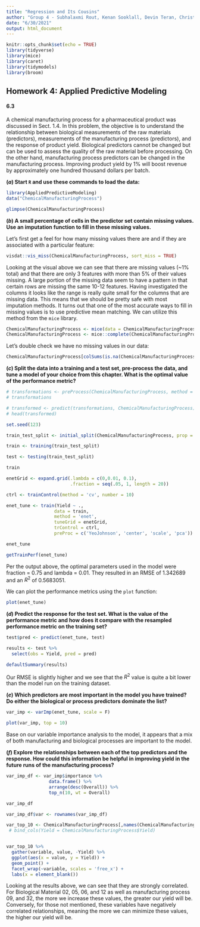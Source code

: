 ```yaml
---
title: "Regression and Its Cousins"
author: "Group 4 - Subhalaxmi Rout, Kenan Sooklall, Devin Teran, Christian Thieme, Leo Yi"
date: "6/30/2021"
output: html_document
---
```


```r
knitr::opts_chunk$set(echo = TRUE)
library(tidyverse)
library(mice)
library(caret)
library(tidymodels)
library(broom)
```

## Homework 4: Applied Predictive Modeling

#### 6.3

A chemical manufacturing process for a pharmaceutical product was discussed in Sect. 1.4. In this problem, the objective is to understand the relationship between biological measurements of the raw materials (predictors), measurements of the manufacturing process (predictors), and the response of product yield. Biological predictors cannot be changed but can be used to assess the quality of the raw material before processing. On the other hand, manufacturing process predictors can be changed in the manufacturing process. Improving product yield by 1% will boost revenue by approximately one hundred thousand dollars per batch.

**$(a)$ Start `R` and use these commands to load the data:**

```r
library(AppliedPredictiveModeling)
data("ChemicalManufacturingProcess")
```


```r
glimpse(ChemicalManufacturingProcess)
```
**$(b)$ A small percentage of cells in the predictor set contain missing values. Use an imputation function to fill in these missing values.**

Let's first get a feel for how many missing values there are and if they are associated with a particular feature: 

```r
visdat::vis_miss(ChemicalManufacturingProcess, sort_miss = TRUE)
```

Looking at the visual above we can see that there are missing values (~1% total) and that there are only 3 features with more than 5% of their values missing. A large portion of the missing data seem to have a pattern in that certain rows are missing the same 10-12 features. Having investigated the columns it looks like the range is really quite small for the columns that are missing data. This means that we should be pretty safe with most imputation methods. It turns out that one of the most accurate ways to fill in missing values is to use predictive mean matching. We can utilize this method from the `mice` library. 

```r
ChemicalManufacturingProcess <- mice(data = ChemicalManufacturingProcess, m = 1, method = "pmm", seed = 123)
ChemicalManufacturingProcess <- mice::complete(ChemicalManufacturingProcess, 1)
```

Let's double check we have no missing values in our data: 

```r
ChemicalManufacturingProcess[colSums(is.na(ChemicalManufacturingProcess)) > 0,]
```

**$(c)$ Split the data into a training and a test set, pre-process the data, and tune a model of your choice from this chapter. What is the optimal value of the performance metric?** 

```r
# transformations <- preProcess(ChemicalManufacturingProcess, method = c('YeoJohnson', 'center', 'scale', 'pca'))
# transformations
```


```r
# transformed <- predict(transformations, ChemicalManufacturingProcess)
# head(transformed)
```


```r
set.seed(123)

train_test_split <- initial_split(ChemicalManufacturingProcess, prop = 0.80)

train <- training(train_test_split)

test <- testing(train_test_split)
```

```r
train
```

```r
enetGrid <- expand.grid(.lambda = c(0,0.01, 0.1), 
                        .fraction = seq(.05, 1, length = 20))

ctrl <- trainControl(method = 'cv', number = 10)

enet_tune <- train(Yield ~ ., 
                  data = train, 
                  method = 'enet', 
                  tuneGrid = enetGrid, 
                  trControl = ctrl, 
                  preProc = c('YeoJohnson', 'center', 'scale', 'pca'))
```


```r
enet_tune
```

```r
getTrainPerf(enet_tune)
```


Per the output above, the optimal parameters used in the model were fraction = 0.75 and lambda = 0.01. They resulted in an RMSE of 1.342689 and an $R^2$ of 0.5683051.


We can plot the performance metrics using the `plot` function: 

```r
plot(enet_tune)
```

**$(d)$ Predict the response for the test set. What is the value of the performance metric and how does it compare with the resampled performance metric on the training set?**

```r
test$pred <- predict(enet_tune, test)

results <- test %>%
  select(obs = Yield, pred = pred)

defaultSummary(results)
```
Our RMSE is slightly higher and we see that the $R^2$ value is quite a bit lower than the model run on the training dataset. 


**$(e)$ Which predictors are most important in the model you have trained? Do either the biological or process predictors dominate the list?**

```r
var_imp <- varImp(enet_tune, scale = F)

plot(var_imp, top = 10)
```

Base on our variable importance analysis to the model, it appears that a mix of both manufacturing and biological processes are important to the model. 

**$(f)$ Explore the relationships between each of the top predictors and the response. How could this information be helpful in improving yield in the future runs of the manufacturing process?**

```r
var_imp_df <- var_imp$importance %>%
                data.frame() %>% 
                arrange(desc(Overall)) %>% 
                top_n(10, wt = Overall)

var_imp_df 
```


```r
var_imp_df$var <- rownames(var_imp_df)

var_top_10 <- ChemicalManufacturingProcess[,names(ChemicalManufacturingProcess) %in% c(var_imp_df$var, 'Yield')]# %>%
 # bind_cols(Yield = ChemicalManufacturingProcess$Yield)


var_top_10 %>%
  gather(variable, value, -Yield) %>%
  ggplot(aes(x = value, y = Yield)) +
  geom_point() +
  facet_wrap(~variable, scales = 'free_x') +
  labs(x = element_blank())
```

Looking at the results above, we can see that they are strongly correlated. For Biological Material 02, 05, 06, and 12 as well as manufacturing process 09, and 32, the more we increase these values, the greater our yield will be. Conversely, for those not mentioned, these variables have negatively correlated relationships, meaning the more we can minimize these values, the higher our yield will be. 